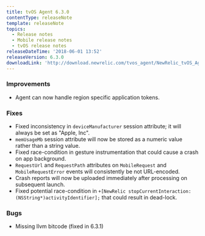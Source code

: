 ```yaml
---
title: tvOS Agent 6.3.0
contentType: releaseNote
template: releaseNote
topics:
  - Release notes
  - Mobile release notes
  - tvOS release notes
releaseDateTime: '2018-06-01 13:52'
releaseVersion: 6.3.0
downloadLink: 'http://download.newrelic.com/tvos_agent/NewRelic_tvOS_Agent_6.3.0.zip'
---
```


### Improvements

* Agent can now handle region specific application tokens.

### Fixes

* Fixed inconsistency in `deviceManufacturer` session attribute; it will always be set as "Apple, Inc".
* `memUsageMb` session attribute will now be stored as a numeric value rather than a string value.
* Fixed race-condition in gesture instrumentation that could cause a crash on app background.
* `RequestUrl` and `RequestPath` attributes on `MobileRequest` and `MobileRequestError` events will consistently be not URL-encoded.
* Crash reports will now be uploaded immediately after processing on subsequent launch.
* Fixed potential race-condition in `+[NewRelic stopCurrentInteraction:(NSString*)activityIdentifier];` that could result in dead-lock.

### Bugs

* Missing llvm bitcode (fixed in 6.3.1)
